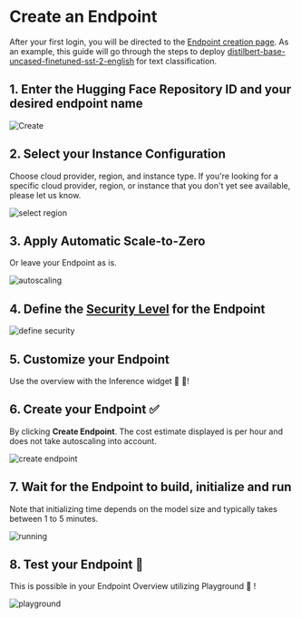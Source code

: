 # Create an Endpoint

After your first login, you will be directed to the [Endpoint creation page](https://ui.endpoints.huggingface.co/new). As an example, this guide will go through the steps to deploy [distilbert-base-uncased-finetuned-sst-2-english](https://huggingface.co/distilbert-base-uncased-finetuned-sst-2-english) for text classification. 

## 1. Enter the Hugging Face Repository ID and your desired endpoint name

<img src="https://raw.githubusercontent.com/huggingface/hf-endpoints-documentation/main/assets/CreateEndpoint.png" alt="Create" />

## 2. Select your Instance Configuration 

Choose cloud provider, region, and instance type. If you're looking for a specific cloud provider, region, or instance that you don't yet see available, please let us know.

<img src="https://raw.githubusercontent.com/huggingface/hf-endpoints-documentation/main/assets/InstanceConfiguration.png" alt="select region" />

## 3. Apply Automatic Scale-to-Zero

Or leave your Endpoint as is.

<img src="https://raw.githubusercontent.com/huggingface/hf-endpoints-documentation/main/assets/Scale-to-Zero.png" alt="autoscaling" />

## 4. Define the [Security Level](security) for the Endpoint

<img src="https://raw.githubusercontent.com/huggingface/hf-endpoints-documentation/main/assets/SecurityLevel.png" alt="define security" />

## 5. Customize your Endpoint 

Use the overview with the Inference widget 🏁 🎉!

## 6. Create your Endpoint ✅

By clicking **Create Endpoint**. The cost estimate displayed is per hour and does not take autoscaling into account.

<img src="https://raw.githubusercontent.com/huggingface/hf-endpoints-documentation/main/assets/Create+Cost.png" alt="create endpoint" />

## 7. Wait for the Endpoint to build, initialize and run

Note that initializing time depends on the model size and typically takes between 1 to 5 minutes.

<img src="https://raw.githubusercontent.com/huggingface/hf-endpoints-documentation/main/assets/RunningEndpoint.png" alt="running" />

## 8. Test your Endpoint 🎉 

This is possible in your Endpoint Overview utilizing Playground 🏁 !

<img src="https://raw.githubusercontent.com/huggingface/hf-endpoints-documentation/main/assets/TestEndpoint.png" alt="playground" />
